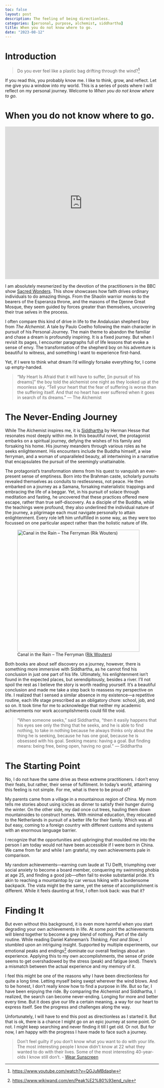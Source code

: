 ```yaml
---
toc: false
layout: post
description: The feeling of being directionless. 
categories: [personal, purpose, alchemist, siddhartha]
title: When you do not know where to go. 
date: "2023-08-12"
---
```


# Introduction
> Do you ever feel 
> like a plastic bag 
> drifting through the wind?[^1]

If you read this, you probably know me. I like to think, grow, and reflect. Let me give you a window into my world. This is a series of posts where I will reflect on my personal journey. Welcome to _When you do not know where to go_.

# When you do not know where to go. 
<iframe width="100%" height="500" frameborder="0" src="https://www.bbc.co.uk/programmes/p07kl857/player"></iframe>

I am absolutely mesmerized by the devotion of the practitioners in the BBC show [Sacred Wonders](https://www.bbc.co.uk/programmes/m0007fhl). This show showcases how faith drives ordinary individuals to do amazing things. From the Shaolin warrior monks to the bearers of the Esperanza throne, and the masons of the Djenne Great Mosque, they seem guided by forces greater than themselves, uncovering their true selves in the process.

I often compare this kind of drive in life to the Andalusian shepherd boy from _The Alchemist_. A tale by Paulo Coelho following the main character in pursuit of his Personal Journey. The main theme to abandon the familiar and chase a dream is profoundly inspiring. It is a fixed journey. But when I revisit its pages, I encounter paragraphs full of life lessons that evoke a sense of envy. The transformation of the shepherd boy on his adventure is beautiful to witness, and something I want to experience first-hand. 

Yet, if I were to think what dream I'd willingly forsake everything for, I come up empty-handed. 

> “My Heart Is Afraid that it will have to suffer, [in pursuit of his dreams]” the boy told the alchemist one night as they looked up at the moonless sky. "Tell your heart that the fear of suffering is worse than the suffering itself. And that no heart has ever suffered when it goes in search of its dreams.” — The Alchemist

# The Never-Ending Journey
While The Alchemist inspires me, it is [Siddhartha](https://www.gutenberg.org/ebooks/2500) by Herman Hesse that resonates most deeply within me. In this beautiful novel, the protagonist embarks on a spiritual journey, defying the wishes of his family and forsaking his home. His journey meanders through various roles as he seeks enlightenment. His encounters include the Buddha himself, a wise ferryman, and a woman of unparalleled beauty, all intertwining in a narrative that encapsulates the pursuit of the seemingly unattainable. 

The protagonist's transformation stems from his quest to vanquish an ever-present sense of emptiness. Born into the Brahman caste, scholarly pursuits revealed themselves as conduits to restlessness, not peace. He then embarked on a journey as a Samana, forsaking materialistic trappings and embracing the life of a beggar. Yet, in his pursuit of solace through meditation and fasting, he uncovered that these practices offered mere escape, rather than true self-discovery. As a disciple of the Buddha, while the teachings were profound, they also underlined the individual nature of the journey, a pilgrimage each must navigate personally to attain enlightenment. Every role left him unfulfilled in some way, as they were too focussed on one particular aspect rather than the holistic nature of life. 

![Canal in the Rain – The Ferryman ([Rik Wouters](https://artvee.com/dl/canal-in-the-rain-the-ferryman/))](ferryman.jpg){height=400px}

Both books are about self discovery on a journey, however, there is something more immersive with Siddhartha, as he cannot find his conclusion in just one part of his life. Ultimately, his enlightenment isn't found in the expected places, but serendipitously, besides a river. I'll not spoil the rest as I believe the story is worth reading yourself. It's a beautiful conclusion and made me take a step back to reassess my perspective on life. I realized that I sensed a similar absence in my existence—a repetitive routine, each life stage prescribed as an obligatory chore: school, job, and so on. It took time for me to acknowledge that neither my academic achievements nor work accomplishments could fill the void.

> “When someone seeks,” said Siddhartha, “then it easily happens that his eyes see only the thing that he seeks, and he is able to find nothing, to take in nothing because he always thinks only about the thing he is seeking, because he has one goal, because he is obsessed with his goal. Seeking means: having a goal. But finding means: being free, being open, having no goal.” — Siddhartha

# The Starting Point
No, I do not have the same drive as these extreme practitioners. I don't envy their feats, but rather, their sense of fulfilment. In today's world, attaining this feeling is not simple. For me, what is there to be proud of? 

My parents came from a village in a mountainous region of China. My mom tells me stories about using icicles as dinner to satisfy their hunger during the winter. On the other side, my dad once cut trees, hauling them down mountainsides to construct homes. With minimal education, they relocated to the Netherlands in pursuit of a better life for their family. Which was all _but_ easy, coming to a foreign country with different customs and systems with an enormous language barrier. 

I recognize that the opportunities and upbringing that moulded me into the person I am today would not have been accessible if I were born in China. We came from far and while I am grateful, my own achievements pale in comparison. 

My random achievements—earning cum laude at TU Delft, triumphing over social anxiety to become a board member, conquering my swimming phobia at age 25, and finding a good job—often fail to evoke substantial pride. It's akin to reaching a mountaintop by car versus hiking with a burdensome backpack. The vista might be the same, yet the sense of accomplishment is different. While it feels daunting at first, I often look back: was that it? 

# Finding It
But even without this background, it is even more harmful when you start degrading your own achievements in life. At some point the achievements will blend together to become a grey blend of nothing. Part of the daily routine. While reading Daniel Kahneman's _Thinking, Fast and Slow_, I stumbled upon an intriguing insight. Supported by multiple experiments, our emotional peaks and endings[^2] dominate our overall feelings about an experience. Applying this to my own accomplishments, the sense of pride seems to get overshadowed by the stress (peak) and fatigue (end). There's a mismatch between the actual experience and my memory of it.

I feel this might be one of the reasons why I have been directionless for quite a long time. Letting myself being swept wherever the wind blows. And to be honest, I don't really know how to find a purpose in life. But so far, I have been enjoying the ride. By comparing the Alchemist and Siddhartha, I realized, the search can become never-ending. Longing for more and better every time. But it does give our life a certain meaning, a way for our heart to express itself. See the progress and challenges along the way. 

Unfortunately, I will have to end this post as directionless as I started it. But that is ok, there is a chance I might go on an epic journey at some point. Or not. I might keep searching and never finding it till I get old. Or not. But for now, I am happy with the progress I have made to face such a journey. 

> Don't feel guilty if you don't know what you want to do with your life. The most interesting people I know didn't know at 22 what they wanted to do with their lives. Some of the most interesting 40-year-olds I know still don't. - 
[Wear Sunscreen](https://www.youtube.com/watch?v=sTJ7AzBIJoI)


[^1]: [https://www.youtube.com/watch?v=QGJuMBdaqIw](https://www.youtube.com/watch?v=QGJuMBdaqIw)
[^2]: [https://www.wikiwand.com/en/Peak%E2%80%93end_rule](https://www.wikiwand.com/en/Peak%E2%80%93end_rule)